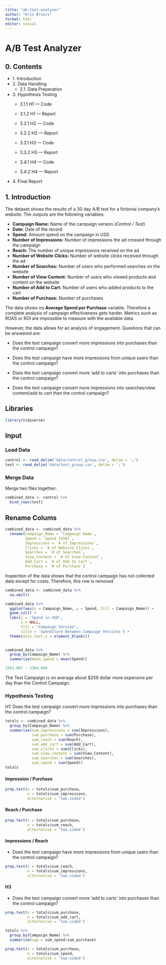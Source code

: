 ```yaml
---
title: "ab-test-analyzer"
author: "Kris Bruurs"
format: html
editor: visual
---
```


# A/B Test Analyzer

## 0. Contents

-   1\. Introduction
-   2\. Data Handling
    -   2.1. Data Preperation
-   3\. Hypothesis Testing
    -   3.1.1 H1 — Code

    -   3.1.2 H1 — Report

    -   3.2.1 H2 — Code

    -   3.2.2 H2 — Report

    -   3.3.1 H3 — Code

    -   3.3.2 H3 — Report

    -   3.4.1 H4 — Code

    -   3.4.2 H4 — Report
-   4\. Final Report

## 1. Introduction

The dataset shows the results of a 30 day A/B test for a fictional company's website. The outputs are the following variables:

-   **Campaign Name:** Name of the campaign version (*Control / Test*)
-   **Date:** Date of the record
-   **Spend:** Amount spend on the campaign in USD
-   **Number of Impressions:** Number of impressions the ad crossed through the campaign
-   **Reach:** The number of unique impressions received on the ad
-   **Number of Website Clicks:** Number of website clicks received through the ad
-   **Number of Searches:** Number of users who performed searches on the website
-   **Number of View Content:** Number of users who viewed products and content on the website
-   **Number of Add to Cart:** Number of users who added products to the cart
-   **Number of Purchase:** Number of purchases

The data shows no **Average Spend per Purchase** variable. Therefore a complete analysis of campaign effectiveness gets harder. Metrics such as ROAS or ROI are impossible to measure with the available data.

However, the data allows for an analysis of engagement. Questions that can be answered are:

-   Does the test campaign convert more impressions into purchases than the control campaign?

-   Does the test campaign have more impressions from unique users than the control campaign?

-   Does the test campaign convert more 'add to carts' into purchases than the control campaign?

-   Does the test campaign convert more impressions into searches/view content/add to cart than the control campaign?

## Libraries

```r
library(tidyverse)
```

## Input

### Load Data

```r
control <- read_delim('data/control_group.csv', delim = ';')
test <- read_delim('data/test_group.csv', delim = ';')

```

### Merge Data

Merge two files together:

```r
combined_data <- control %>% 
  bind_rows(test)
```

## Rename Colums

```r
combined_data <- combined_data %>% 
  rename(Campaign_Name = `Campaign Name`,
         Spend = `Spend [USD]`,
         Impressions = `# of Impressions`,
         Clicks = `# of Website Clicks`,
         Searches = `# of Searches`,
         View_Content = `# of View Content`,
         Add_Cart = `# of Add to Cart`,
         Purchase = `# of Purchase`)
```

Inspection of the data shows that the control campaign has not collected data except for costs. Therefore, this row is removed

```r
combined_data <- combined_data %>% 
  na.omit()
```

```r
combined_data %>% 
  ggplot(aes(x = Campaign_Name, y = Spend, fill = Campaign_Name)) +
  geom_col() +
  labs(y = 'Spend in USD',
       x = NULL,
       fill = "Campaign Version",
       title = 'Spenditure Between Campaign Versions') +
  theme(axis.text.x = element_blank())
  
```

```r
combined_data %>% 
  group_by(Campaign_Name) %>% 
  summarize(mean_spend = mean(Spend))
```

```r
2563.067 - 2304.069
```

The Test Campaign is on average about \$259 dollar more expensive per day than the Control Campaign.

### Hypothesis Testing

*H1:* Does the test campaign convert more impressions into purchases than the control campaign?

```r
totals <- combined_data %>% 
  group_by(Campaign_Name) %>% 
  summarise(sum_impressions = sum(Impressions),
            sum_purchase = sum(Purchase),
            sum_reach = sum(Reach),
            sum_add_cart = sum(Add_Cart),
            sum_clicks = sum(Clicks),
            sum_view_content = sum(View_Content),
            sum_searches = sum(Searches),
            sum_spend = sum(Spend))
totals
```

#### Impression / Purchase

```r
prop.test(x = totals$sum_purchase, 
          n = totals$sum_impressions,
          alternative = 'two.sided')
```

#### Reach / Purchase

```r
prop.test(x = totals$sum_purchase, 
          n = totals$sum_reach,
          alternative = 'two.sided')
```

#### Impressions / Reach

-   Does the test campaign have more impressions from unique users than the control campaign?

```r
prop.test(x = totals$sum_reach,
          n = totals$sum_impressions,
          alternative = 'two.sided')
```

#### H3

-   Does the test campaign convert more 'add to carts' into purchases than the control campaign?

```r
prop.test(x = totals$sum_purchase,
          n = totals$sum_add_cart,
          alternative = 'two.sided')
```

```r
totals %>% 
  group_by(Campaign_Name) %>% 
  summarize(cpp = sum_spend/sum_purchase)
```

```r
prop.test(x = totals$sum_purchase,
          n = totals$sum_spend,
          alternative = 'two.sided')
```
